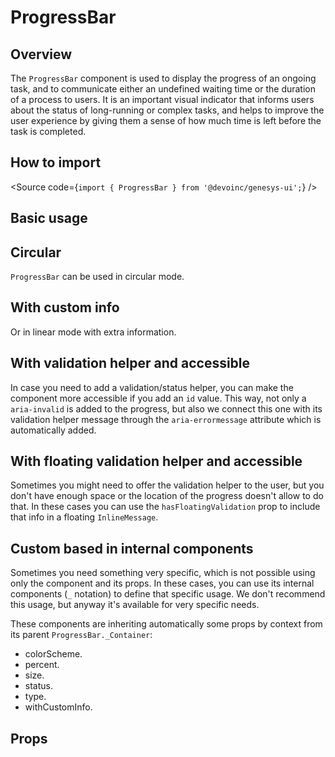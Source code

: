 

<Meta of={Stories} />

# ProgressBar

## Overview

The `ProgressBar` component is used to display the progress of an ongoing task,
and to communicate either an undefined waiting time or the duration of a process
to users.
It is an important visual indicator that informs users about the status of
long-running or complex tasks, and helps to improve the user experience by
giving them a sense of how much time is left before the task is completed.

## How to import

<Source code={`import { ProgressBar } from '@devoinc/genesys-ui';`} />

## Basic usage

<Canvas of={Stories.Base} />

## Circular

`ProgressBar` can be used in circular mode.

<Canvas of={Stories.Circular} />

## With custom info

Or in linear mode with extra information.

<Canvas of={Stories.WithCustomInfo} />

## With validation helper and accessible

In case you need to add a validation/status helper, you can make the component
more accessible if you add an `id` value. This way, not only a `aria-invalid` is
added to the progress, but also we connect this one with its validation helper
message through the `aria-errormessage` attribute which is automatically added.

<Canvas of={Stories.AccessibleValidation} />

## With floating validation helper and accessible

Sometimes you might need to offer the validation helper to the user, but you
don't have enough space or the location of the progress doesn't allow to do
that. In these cases you can use the `hasFloatingValidation` prop to include
that info in a floating `InlineMessage`.

<Canvas of={Stories.AccessibleFloatingValidation} />

## Custom based in internal components

Sometimes you need something very specific, which is not possible using only the
component and its props. In these cases, you can use its internal components
(`_` notation) to define that specific usage. We don't recommend this usage, but
anyway it's available for very specific needs.

These components are inheriting automatically some props by context from its
parent `ProgressBar._Container`:

- colorScheme.
- percent.
- size.
- status.
- type.
- withCustomInfo.

<Canvas of={Stories.Custom} />

## Props

<ArgTypes of={Stories} />
